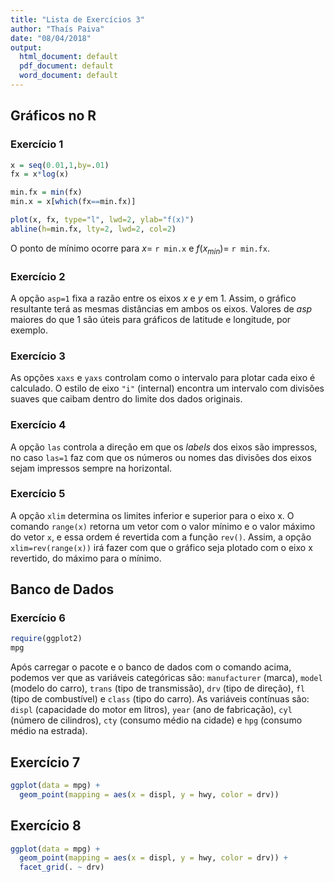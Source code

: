 ```yaml
---
title: "Lista de Exercícios 3"
author: "Thaís Paiva"
date: "08/04/2018"
output:
  html_document: default
  pdf_document: default
  word_document: default
---
```



## Gráficos no R


### Exercício 1

```r
x = seq(0.01,1,by=.01)
fx = x*log(x)

min.fx = min(fx)
min.x = x[which(fx==min.fx)]

plot(x, fx, type="l", lwd=2, ylab="f(x)")
abline(h=min.fx, lty=2, lwd=2, col=2)

```

O ponto de mínimo ocorre para $x=$ `r min.x` e $f(x_{min})$= `r min.fx`.


### Exercício 2

A opção `asp=1` fixa a razão entre os eixos $x$ e $y$ em 1. Assim, o gráfico resultante terá as mesmas distâncias em ambos os eixos. Valores de $asp$ maiores do que 1 são úteis para gráficos de latitude e longitude, por exemplo.


### Exercício 3

As opções `xaxs` e `yaxs` controlam como o intervalo para plotar cada eixo é calculado. O estilo de eixo `"i"` (internal) encontra um intervalo com divisões suaves que caibam dentro do limite dos dados originais.


### Exercício 4

A opção `las` controla a direção em que os *labels* dos eixos são impressos, no caso `las=1` faz com que os números ou nomes das divisões dos eixos sejam impressos sempre na horizontal.


### Exercício 5

A opção `xlim` determina os limites inferior e superior para o eixo x. O comando `range(x)` retorna um vetor com o valor mínimo e o valor máximo do vetor `x`, e essa ordem é revertida com a função `rev()`. Assim, a opção `xlim=rev(range(x))` irá fazer com que o gráfico seja plotado com o eixo x revertido, do máximo para o mínimo.


## Banco de Dados


### Exercício 6

```r
require(ggplot2)
mpg
```

Após carregar o pacote e o banco de dados com o comando acima, podemos ver que as variáveis categóricas são: `manufacturer` (marca), `model` (modelo do carro), `trans` (tipo de transmissão), `drv` (tipo de direção), `fl` (tipo de combustível) e `class` (tipo do carro). As variáveis contínuas são: `displ` (capacidade do motor em litros), `year` (ano de fabricação), `cyl` (número de cilindros), `cty` (consumo médio na cidade) e `hpg` (consumo médio na estrada).


## Exercício 7

```r
ggplot(data = mpg) + 
  geom_point(mapping = aes(x = displ, y = hwy, color = drv))
```


## Exercício 8

```r
ggplot(data = mpg) + 
  geom_point(mapping = aes(x = displ, y = hwy, color = drv)) +
  facet_grid(. ~ drv)
``` 

